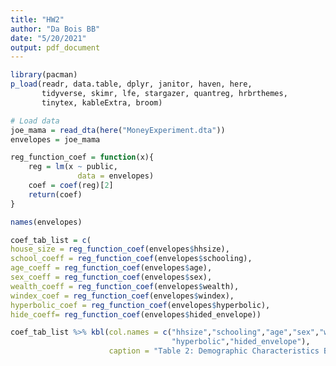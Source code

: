 ```yaml
---
title: "HW2"
author: "Da Bois BB"
date: "5/20/2021"
output: pdf_document
---
```


```r
library(pacman)
p_load(readr, data.table, dplyr, janitor, haven, here, 
       tidyverse, skimr, lfe, stargazer, quantreg, hrbrthemes, 
       tinytex, kableExtra, broom)
```

```r
# Load data
joe_mama = read_dta(here("MoneyExperiment.dta")) 
envelopes = joe_mama
```

```r
reg_function_coef = function(x){
    reg = lm(x ~ public, 
               data = envelopes)
    coef = coef(reg)[2]
    return(coef)
}


```


```r
names(envelopes)

coef_tab_list = c(
house_size = reg_function_coef(envelopes$hhsize),
school_coeff = reg_function_coef(envelopes$schooling),
age_coeff = reg_function_coef(envelopes$age),
sex_coeff = reg_function_coef(envelopes$sex),
wealth_coeff = reg_function_coef(envelopes$wealth),
windex_coef = reg_function_coef(envelopes$windex),
hyperbolic_coef = reg_function_coef(envelopes$hyperbolic),
hide_coeff= reg_function_coef(envelopes$hided_envelope))

coef_tab_list %>% kbl(col.names = c("hhsize","schooling","age","sex","wealth","windex",
                                    "hyperbolic","hided_envelope"),
                      caption = "Table 2: Demographic Characteristics By Research Groups") %>% kable_paper("hover", full_width=F)

```





